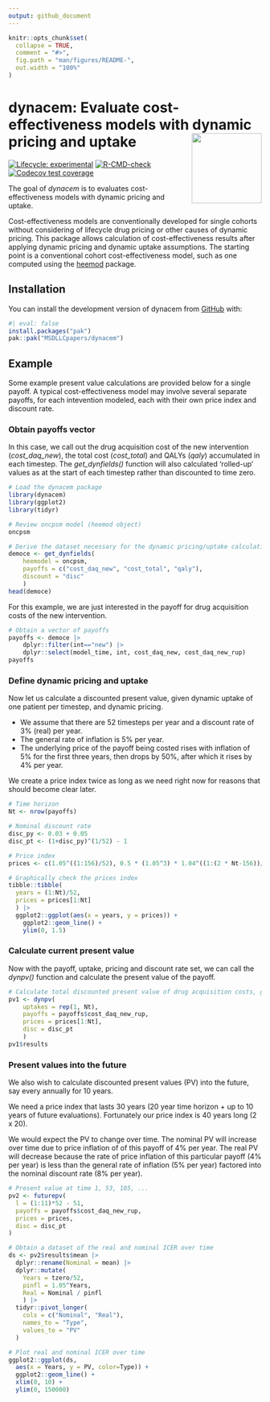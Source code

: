 ```yaml
---
output: github_document
---
```


<!-- README.md is generated from README.Rmd. Please edit that file -->

```r
knitr::opts_chunk$set(
  collapse = TRUE,
  comment = "#>",
  fig.path = "man/figures/README-",
  out.width = "100%"
)
```

# dynacem: Evaluate cost-effectiveness models with dynamic pricing and uptake <img src="man/figures/logo.png" align="right" height="139" />

<!-- badges: start -->
[![Lifecycle: experimental](https://img.shields.io/badge/lifecycle-experimental-orange.svg)](https://lifecycle.r-lib.org/articles/stages.html#experimental)
[![R-CMD-check](https://github.com/MSDLLCpapers/dynacem/actions/workflows/R-CMD-check.yaml/badge.svg)](https://github.com/MSDLLCpapers/dynacem/actions/workflows/R-CMD-check.yaml)
[![Codecov test coverage](https://codecov.io/gh/MSDLLCpapers/dynacem/graph/badge.svg)](https://app.codecov.io/gh/MSDLLCpapers/dynacem)
<!-- badges: end -->

The goal of *dynacem* is to evaluates cost-effectiveness models with dynamic pricing and uptake.

Cost-effectiveness models are conventionally developed for single cohorts without considering of lifecycle drug pricing or other causes of dynamic pricing. This package allows calculation of cost-effectiveness results after applying dynamic pricing and dynamic uptake assumptions. The starting point is a conventional cohort cost-effectiveness model, such as one computed using the [heemod](https://cran.r-project.org/package=heemod) package.

## Installation

You can install the development version of dynacem from [GitHub](https://github.com/) with:

```r
#| eval: false
install.packages("pak")
pak::pak("MSDLLCpapers/dynacem")
```

## Example

Some example present value calculations are provided below for a single payoff. A typical cost-effectiveness model may involve several separate payoffs, for each intevention modeled, each with their own price index and discount rate.

### Obtain payoffs vector

In this case, we call out the drug acquisition cost of the new intervention (*cost_daq_new*), the total cost (*cost_total*) and QALYs (*qaly*) accumulated in each timestep. The *get_dynfields()* function will also calculated 'rolled-up' values as at the start of each timestep rather than discounted to time zero.

```r
# Load the dynacem package
library(dynacem)
library(ggplot2)
library(tidyr)

# Review oncpsm model (heemod object)
oncpsm

# Derive the dataset necessary for the dynamic pricing/uptake calculations
democe <- get_dynfields(
    heemodel = oncpsm,
    payoffs = c("cost_daq_new", "cost_total", "qaly"),
    discount = "disc"
    )
head(democe)
```

For this example, we are just interested in the payoff for drug acquisition costs of the new intervention.

```r
# Obtain a vector of payoffs
payoffs <- democe |>
    dplyr::filter(int=="new") |>
    dplyr::select(model_time, int, cost_daq_new, cost_daq_new_rup)
payoffs
```

### Define dynamic pricing and uptake

Now let us calculate a discounted present value, given dynamic uptake of one patient per timestep, and dynamic pricing.

- We assume that there are 52 timesteps per year and a discount rate of 3% (real) per year.
- The general rate of inflation is 5% per year.
- The underlying price of the payoff being costed rises with inflation of 5% for the first three years, then drops by 50%, after which it rises by 4% per year.

We create a price index twice as long as we need right now for reasons that should become clear later.

```r
# Time horizon
Nt <- nrow(payoffs)

# Nominal discount rate
disc_py <- 0.03 + 0.05
disc_pt <- (1+disc_py)^(1/52) - 1

# Price index
prices <- c(1.05^((1:156)/52), 0.5 * (1.05^3) * 1.04^((1:(2 * Nt-156))/52))

# Graphically check the prices index
tibble::tibble(
  years = (1:Nt)/52,
  prices = prices[1:Nt]
  ) |>
  ggplot2::ggplot(aes(x = years, y = prices)) +
    ggplot2::geom_line() +
    ylim(0, 1.5)
```

### Calculate current present value

Now with the payoff, uptake, pricing and discount rate set, we can call the *dynpv()* function and calculate the present value of the payoff.

```r
# Calculate total discounted present value of drug acquisition costs, given dynamic uptake and pricing
pv1 <- dynpv(
    uptakes = rep(1, Nt),
    payoffs = payoffs$cost_daq_new_rup,
    prices = prices[1:Nt],
    disc = disc_pt
    )
pv1$results
```

### Present values into the future

We also wish to calculate discounted present values (PV) into the future, say every annually for 10 years.

We need a price index that lasts 30 years (20 year time horizon + up to 10 years of future evaluations). Fortunately our price index is 40 years long (2 x 20).

We would expect the PV to change over time. The nominal PV will increase over time due to price inflation of of this payoff of 4\% per year. The real PV will decrease because the rate of price inflation of this particular payoff (4\% per year) is less than the general rate of inflation (5\% per year) factored into the nominal discount rate (8\% per year).

```r
# Present value at time 1, 53, 105, ...
pv2 <- futurepv(
  l = (1:11)*52 - 51,
  payoffs = payoffs$cost_daq_new_rup,
  prices = prices,
  disc = disc_pt
)

# Obtain a dataset of the real and nominal ICER over time
ds <- pv2$results$mean |>
  dplyr::rename(Nominal = mean) |>
  dplyr::mutate(
    Years = tzero/52,
    pinfl = 1.05^Years,
    Real = Nominal / pinfl
    ) |>
  tidyr::pivot_longer(
    cols = c("Nominal", "Real"),
    names_to = "Type",
    values_to = "PV"
  )

# Plot real and nominal ICER over time
ggplot2::ggplot(ds,
  aes(x = Years, y = PV, color=Type)) +
  ggplot2::geom_line() +
  xlim(0, 10) +
  ylim(0, 150000)
```
